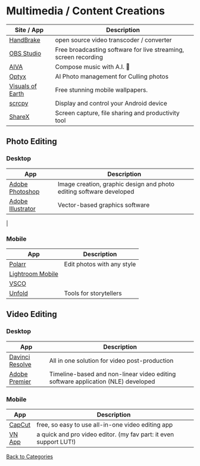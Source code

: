 # Multimedia / Content Creations

| Site / App                                              | Description                                                     |
| ------------------------------------------------------- | --------------------------------------------------------------- |
| [HandBrake](https://handbrake.fr/)                      | open source video transcoder / converter                        |
| [OBS Studio](https://obsproject.com)                    | Free broadcasting software for live streaming, screen recording |
| [AIVA](https://aiva.ai)                                 | Compose music with A.I. 🤯                                     |
| [Optyx](https://www.optyx.app/)                         | AI Photo management for Culling photos                          |
| [Visuals of Earth](https://visualsofearth.com/)         | Free stunning mobile wallpapers.                                |
| [scrcpy](https://github.com/Genymobile/scrcpy/releases) | Display and control your Android device                         |
| [ShareX](https://getsharex.com/)                        | Screen capture, file sharing and productivity tool              |

## Photo Editing

### Desktop

| App                                                                        | Description                                                         |
|--------------------------------------------------------------------------- | ------------------------------------------------------------------- | 
| [Adobe Photoshop](https://www.adobe.com/id_id/products/photoshop.html)     | Image creation, graphic design and photo editing software developed |
| [Adobe Illustrator](https://www.adobe.com/id_id/products/illustrator.html) | Vector-based graphics software                                      |
|

### Mobile

| App                                              | Description                |
| ------------------------------------------------ | -------------------------- |
| [Polarr](https://www.polarr.com/)                | Edit photos with any style |
| [Lightroom Mobile](https://lightroom.adobe.com/) |                            |
| [VSCO](https://vsco.co)                          |                            |
| [Unfold](https://unfold.com)                     | Tools for storytellers     |

## Video Editing

### Desktop

| App                                                                          | Description                                                                       |
| ---------------------------------------------------------------------------- | --------------------------------------------------------------------------------- |
| [Davinci Resolve](https://www.blackmagicdesign.com/products/davinciresolve/) | All in one solution for video post-production                                     |
| [Adobe Premier](https://www.adobe.com/id_id/products/premiere.html)          | Timeline-based and non-linear video editing software application (NLE) developed |

### Mobile

| App                               | Description                                                       |
| --------------------------------- | ----------------------------------------------------------------- |
| [CapCut](https://www.capcut.net/) | free, so easy to use all-in-one video editing app                 |
| [VN App](https://www.vlognow.me/) | a quick and pro video editor. (my fav part: it even support LUT!) |

[Back to Categories](/memory)
